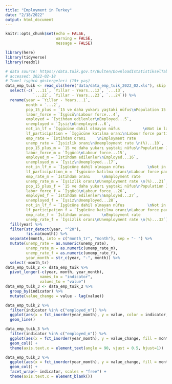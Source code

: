 ```yaml
---
title: "Employment in Turkey"
date: "2/18/2022"
output: html_document
---
```


```r
knitr::opts_chunk$set(echo = FALSE,
                      warning = FALSE,
                      message = FALSE)
```

```r
library(here)
library(tidyverse)
library(readxl)

```


```r
# data source: https://data.tuik.gov.tr/Bulten/DownloadIstatistikselTablo?p=4zachOz6zSKVyb9ASEcY5lq2Q2my55k3Y99cwwcsTn/jz5j1Fqab/FMr8oyImpLS
# accessed: 2022-02-18
# Temel işgücü göstergeleri (15+ yaş)
data_emp_tuik <- read_xls(here("data/data_emp_tuik_2022_02.xls"), skip = 3) %>% 
  select(-c(`...11`, `Yıllar - Years...12`, `...13`,
            `...22`, `Yıllar - Years...23`, `...24`)) %>% 
  rename(year = `Yıllar - Years...1`,
         month = `...2`,
         pop_15_plus = `15 ve daha yukarı yaştaki nüfus\nPopulation 15 years and over...3`, 
         labor_force = `İşgücü\nLabour force...4`,                                          
         employed = `İstihdam edilenler\nEmployed...5`,                                  
         unemployed = `İşsiz\nUnemployed...6`,                                             
         not_in_lf = `İşgücüne dahil olmayan nüfus          \nNot in labour force...7`,   
         lf_participation = `İşgücüne katılma oranı\nLabour force participation rate\n(%)...8`,  
         emp_rate = `İstihdam oranı     \nEmployment rate                 \n(%)...9`,    
         unemp_rate = `İşsizlik oranı\nUnemployment rate \n(%)...10`,
         pop_15_plus_m = `15 ve daha yukarı yaştaki nüfus\nPopulation 15 years and over...14`, 
         labor_force_m = `İşgücü\nLabour force...15`,                                          
         employed_m = `İstihdam edilenler\nEmployed...16`,                                  
         unemployed_m = `İşsiz\nUnemployed...17`,                                             
         not_in_lf_m = `İşgücüne dahil olmayan nüfus          \nNot in labour force...18`,   
         lf_participation_m = `İşgücüne katılma oranı\nLabour force participation rate\n(%)...19`,  
         emp_rate_m = `İstihdam oranı     \nEmployment rate                 \n(%)...20`,    
         unemp_rate_m = `İşsizlik oranı\nUnemployment rate \n(%)...21`,
         pop_15_plus_f = `15 ve daha yukarı yaştaki nüfus\nPopulation 15 years and over...25`, 
         labor_force_f = `İşgücü\nLabour force...26`,                                          
         employed_f = `İstihdam edilenler\nEmployed...27`,                                  
         unemployed_f = `İşsiz\nUnemployed...28`,                                             
         not_in_lf_f = `İşgücüne dahil olmayan nüfus          \nNot in labour force...29`,   
         lf_participation_f = `İşgücüne katılma oranı\nLabour force participation rate\n(%)...30`,  
         emp_rate_f = `İstihdam oranı     \nEmployment rate                 \n(%)...31`,    
         unemp_rate_f = `İşsizlik oranı\nUnemployment rate \n(%)...32`) %>% 
  fill(year) %>% 
  filter(str_detect(year, "^20"),
         !is.na(month)) %>% 
  separate(month, into = c("month_tr", "month"), sep = "- ") %>% 
  mutate(unemp_rate = as.numeric(unemp_rate),
         unemp_rate_m = as.numeric(unemp_rate_m),
         unemp_rate_f = as.numeric(unemp_rate_f),
         year_month = str_c(year, "-", month)) %>% 
  select(-month_tr)
data_emp_tuik_2 <- data_emp_tuik %>% 
  pivot_longer(-c(year, month, year_month),
               names_to = "indicator",
               values_to = "value")
data_emp_tuik_3 <- data_emp_tuik_2 %>% 
  group_by(indicator) %>% 
  mutate(value_change = value - lag(value))
```


```r
data_emp_tuik_2 %>% 
  filter(indicator %in% c("employed_m")) %>% 
  ggplot(aes(x = fct_inorder(year_month), y = value, color = indicator, group = 1 )) + 
  geom_line()
```


```r
data_emp_tuik_3 %>% 
  filter(indicator %in% c("employed_m")) %>% 
  ggplot(aes(x = fct_inorder(year_month), y = value_change, fill = month == "December")) + 
  geom_col() +
  theme(axis.text.x = element_text(angle = 90, vjust = 0.5, hjust=1))
```


```r
data_emp_tuik_3 %>% 
  ggplot(aes(x = fct_inorder(year_month), y = value_change, fill = month == "June")) + 
  geom_col() +
  facet_wrap(~ indicator, scales = "free") +
  theme(axis.text.x = element_blank())
```